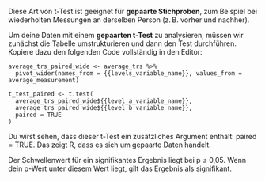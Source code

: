 Diese Art von t-Test ist geeignet für **gepaarte Stichproben**, zum Beispiel bei wiederholten Messungen an derselben Person (z. B. vorher und nachher).

Um deine Daten mit einem **gepaarten t-Test** zu analysieren, müssen wir zunächst die Tabelle umstrukturieren und dann den Test durchführen.  
Kopiere dazu den folgenden Code vollständig in den Editor:
        
  ```
  average_trs_paired_wide <- average_trs %>%
    pivot_wider(names_from = {{levels_variable_name}}, values_from = average_measurement)
            
  t_test_paired <- t.test(
    average_trs_paired_wide${{level_a_variable_name}},
    average_trs_paired_wide${{level_b_variable_name}},
    paired = TRUE
  )
  ```
        
Du wirst sehen, dass dieser t-Test ein zusätzliches Argument enthält: paired = TRUE.
Das zeigt R, dass es sich um gepaarte Daten handelt.

Der Schwellenwert für ein signifikantes Ergebnis liegt bei p ≤ 0,05.
Wenn dein p-Wert unter diesem Wert liegt, gilt das Ergebnis als signifikant.